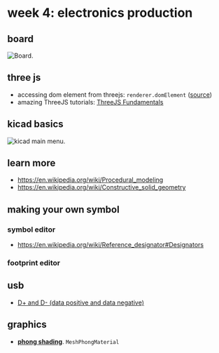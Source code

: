 # week 4: electronics production

## board
![Board.](../images/wk4/hello.D11C.echo.1.png)

## three js
- accessing dom element from threejs: `renderer.domElement` ([source](https://archive.is/LXTjL))
- amazing ThreeJS tutorials: [ThreeJS Fundamentals](https://threejsfundamentals.org/threejs/lessons/threejs-fundamentals.html)

## kicad basics
![kicad main menu.](../images/wk4/kicad/kicad_main.jpg)

## learn more
- https://en.wikipedia.org/wiki/Procedural_modeling
- https://en.wikipedia.org/wiki/Constructive_solid_geometry

## making your own symbol

### symbol editor
- https://en.wikipedia.org/wiki/Reference_designator#Designators

### footprint editor

## usb
- [D+ and D- (data positive and data negative)](https://en.wikipedia.org/wiki/Differential_signalling)

## graphics
- [**phong shading**](https://en.wikipedia.org/wiki/Phong_shading). `MeshPhongMaterial`